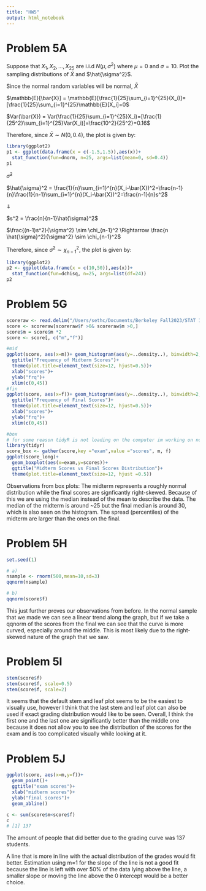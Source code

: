 ---
title: "HW5"
output: html_notebook
---

# Problem 5A
Suppose that $X_1, X_2, ..., X_{25}$ are i.i.d $N(\mu,\sigma^2)$ where $\mu = 0$ and $\sigma = 10$. Plot the sampling distributions of $\bar{X}$ and $\hat{\sigma^2}$.

Since the normal random variables will be normal, $\bar{X}$

$\mathbb{E}[\bar{X}] = \mathbb{E}[\frac{1}{25}\sum_{i=1}^{25}(X_i)]=[\frac{1}{25}\sum_{i=1}^{25}\mathbb{E}[X_i]=0$

$Var(\bar{X}) = Var(\frac{1}{25}\sum_{i=1}^{25}X_i)=[\frac{1}{25^2}\sum_{i=1}^{25}Var(X_i)]=\frac{10^2}{25^2}=0.16$

Therefore, since $\bar{X} \sim N(0, 0.4)$, the plot is given by:

```{r}
library(ggplot2)
p1 <- ggplot(data.frame(x = c(-1.5,1.5)),aes(x))+
  stat_function(fun=dnorm, n=25, args=list(mean=0, sd=0.4))
p1
```
$\hat{\sigma}^2$

$\hat{\sigma}^2 = \frac{1}{n}\sum_{i=1}^{n}(X_i-\bar{X})^2=\frac{n-1}{n}\frac{1}{n-1}\sum_{i=1}^{n}(X_i-\bar{X})^2=\frac{n-1}{n}s^2$

$\Downarrow$

$s^2 = \frac{n}{n-1}\hat{\sigma}^2$

$\frac{(n-1)s^2}{\sigma^2} \sim \chi_{n-1}^2 \Rightarrow \frac{n \hat{\sigma}^2}{\sigma^2} \sim \chi_{n-1}^2$

Therefore, since $\hat{\sigma}^2 \sim  \chi_{n-1}^2$, the plot is given by:

```{r}
library(ggplot2)
p2 <- ggplot(data.frame(x = c(10,50)),aes(x))+
  stat_function(fun=dchisq, n=25, args=list(df=24))
p2
```

# Problem 5G

```{r}
scoreraw <- read.delim("/Users/sethc/Documents/Berkeley Fall2023/STAT 135/data.scores.txt",sep='',header=TRUE) 
score <- scoreraw[scoreraw$f >0& scoreraw$m >0,] 
score$m = score$m *2 
score <- score[, c("m","f")]

#mid
ggplot(score, aes(x=m))+ geom_histogram(aes(y=..density..), binwidth=2, colour="white", fill ="green")+ 
  ggtitle("Frequency of Midterm Scores")+ 
  theme(plot.title=element_text(size=12, hjust=0.5))+ 
  xlab("scores")+ 
  ylab("frq")+ 
  xlim(c(0,45))
#fin
ggplot(score, aes(x=f))+ geom_histogram(aes(y=..density..), binwidth=2, colour="white", fill ="blue")+ 
  ggtitle("Frequency of Final Scores")+ 
  theme(plot.title=element_text(size=12, hjust=0.5))+ 
  xlab("scores")+ 
  ylab("frq")+ 
  xlim(c(0,45))

#box
# for some reason tidyR is not loading on the computer im working on now but was working on my laptop
library(tidyr)
score_box <- gather(score,key ="exam",value ="scores", m, f) 
ggplot(score_long)+ 
  geom_boxplot(aes(x=exam,y=scores))+
  ggtitle("Midterm Scores vs Final Scores Distribution")+ 
  theme(plot.title=element_text(size=12, hjust =0.5))
```

Observations from box plots:
The midterm represents a roughly normal distribution while the final scores are signficantly right-skewed. Because of this we are using the median instead of the mean to describe the data. The median of the midterm is around ~25 but the final median is around 30, which is also seen on the histogram. The spread (percentiles) of the midterm are larger than the ones on the final.

# Problem 5H

```{r}
set.seed(1)

# a)
nsample <- rnorm(500,mean=10,sd=3)
qqnorm(nsample)

# b)
qqnorm(score$f)
```
This just further proves our observations from before. In the normal sample that we made we can see a linear trend along the graph, but if we take a qqnorm of the scores from the final we can see that the curve is more curved, especially around the middle. This is most likely due to the right-skewed nature of the graph that we saw.

# Problem 5I

```{r}
stem(score$f)
stem(score$f, scale=0.5)
stem(score$f, scale=2)
```
It seems that the default stem and leaf plot seems to be the easiest to visually use, however I think that the last stem and leaf plot can also be used if exact grading distribution would like to be seen. Overall, I think the first one and the last one are significantly better than the middle one because it does not allow you to see the distribution of the scores for the exam and is too complicated visually while looking at it.


# Problem 5J
```{r}
ggplot(score, aes(x=m,y=f))+ 
  geom_point()+ 
  ggtitle("exam scores")+
  xlab("midterm scores")+ 
  ylab("final scores")+
  geom_abline() 

c <- sum(score$m<score$f)
c
# [1] 137
```

The amount of people that did better due to the grading curve was 137 students.

A line that is more in line with the actual distribution of the grades would fit better. Estimation using m=1 for the slope of the line is not a good fit because the line is left with over 50% of the data lying above the line, a smaller slope or moving the line above the 0 intercept would be a better choice.

